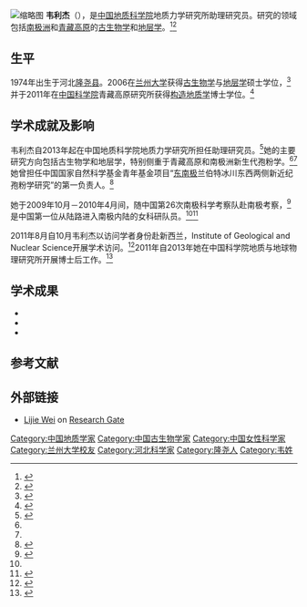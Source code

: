 [[File:Wei_lijie.jpg|缩略图]]
'''韦利杰'''（{{bd|1974年||}}），是[[中国地质科学院|中国地质科学院]]地质力学研究所助理研究员。研究的领域包括[[南极洲|南极洲]]和[[青藏高原|青藏高原]]的[[古生物学|古生物学]]和[[地层学|地层学]]。<ref name=":0">{{Cite journal|title=Terrestrial palynomorphs of the Cenozoic Pagodroma Group, northern Prince Charles Mountains, East Antarctica|url=http://journals.cambridge.org/article_S0954102013000278|last=Wei|first=L.j.|last2=Raine|first2=J.i.|date=2014-02-01|journal=Antarctic Science|issue=01|doi=10.1017/S0954102013000278|volume=26|pages=69–79|issn=1365-2079|last3=Liu|first3=X.h.}}</ref><ref name=":1">{{Cite web|url=http://www.cnki.net/KCMS/detail/detail.aspx?QueryID=5&CurRec=2&dbcode=CJFQ&dbname=CJFD2013&filename=WSGT201302001&urlid=&yx=&v=MTc5MDIxTHV4WVM3RGgxVDNxVHJXTTFGckNVUkx5Zll1Wm1GeXZtVUxyQk1qN01lckc0SDlMTXJZOUZaWVI4ZVg=%2520)|title=东南极格罗夫山新生代沉积岩漂砾陆相孢粉研究|date=2013|publisher=Acta Micropalaeontologica Sinica|website=www.cnki.net|trans-title=East Antarctic Grove Mountains Cenozoic sedimentary boulders terrestrial pollen studies|access-date=2016-06-19|deadurl=yes|archiveurl=https://web.archive.org/web/20160817013352/http://www.cnki.net/KCMS/detail/detail.aspx?QueryID=5&CurRec=2&dbcode=CJFQ&dbname=CJFD2013&filename=WSGT201302001&urlid=&yx=&v=MTc5MDIxTHV4WVM3RGgxVDNxVHJXTTFGckNVUkx5Zll1Wm1GeXZtVUxyQk1qN01lckc0SDlMTXJZOUZaWVI4ZVg=%2520)|archivedate=2016-08-17}}</ref>

==生平==
1974年出生于河北[[隆尧县|隆尧县]]。2006在[[兰州大学|兰州大学]]获得[[古生物学|古生物学]]与[[地层学|地层学]]硕士学位，<ref>{{Cite web|url=http://d.wanfangdata.com.cn/Thesis/Y917856|title=云南腾冲上新世四种化石植物微细特征研究|website=d.wanfangdata.com.cn|access-date=2016-06-19|archive-date=2016-08-13|archive-url=https://web.archive.org/web/20160813043408/http://d.wanfangdata.com.cn/Thesis/Y917856|dead-url=no}}</ref>并于2011年在[[中国科学院|中国科学院]]青藏高原研究所获得[[构造地质学|构造地质学]]博士学位。<ref>{{Cite journal|title=藏南古近纪柳区砾岩和甲查拉组孢粉研究及古环境分析|url=http://ir.itpcas.ac.cn/handle/131C11/1929|last=|last2=|date=2010-11-01|trans-title=A conglomerate of ancient southern Tibet and check pollen studies Nerazzurri Paleogene Liuqu and paleoenvironmental analysis|journal=|access-date=2016-08-18|archive-date=2016-09-25|archive-url=https://web.archive.org/web/20160925000501/http://ir.itpcas.ac.cn/handle/131C11/1929|dead-url=no}}</ref>

== 学术成就及影响 ==
韦利杰自2013年起在中国地质科学院地质力学研究所担任助理研究员。<ref>{{Cite web|url=http://www.cags.ac.cn/YWJX/2016/0323-2.html|title=关于对年度专业技术职务任职资格评审结果进行公示的通知|date=2015|last=中国地质科学院|publisher=Chinese Academy of Geological Sciences|website=www.cags.ac.cn|trans-title=The professional and technical positions qualification assessment|access-date=2016-06-19|deadurl=yes|archiveurl=https://web.archive.org/web/20160829042620/http://www.cags.ac.cn/YWJX/2016/0323-2.html|archivedate=2016年8月29日}}</ref>她的主要研究方向包括古生物学和地层学，特别侧重于青藏高原和南极洲新生代孢粉学。<ref name=":0"/><ref name=":1"/>她曾担任中国国家自然科学基金青年基金项目“[[东部南极洲|东南极]]兰伯特冰川东西两侧新近纪孢粉学研究”的第一负责人。<ref>{{Cite web|url=https://isisn.nsfc.gov.cn/egrantindex/funcindex/prjsearch-list|title=科学基金网络信息系统 -  项目检索|website=isisn.nsfc.gov.cn|access-date=2016-06-19|archive-date=2015-12-02|archive-url=https://web.archive.org/web/20151202082536/http://isisn.nsfc.gov.cn/egrantindex/funcindex/prjsearch-list|dead-url=no}}</ref>

她于2009年10月－2010年4月间，随中国第26次南极科学考察队赴南极考察，<ref name=":2">{{Cite web|url=http://www.polar.gov.cn/personDetail/?common_id=87775|title=中国极地考察知识库|date=|last=|first=|publisher=Gate to the Poles|website=polar.gov.cn|trans-title=Chinese polar expedition|access-date=|archive-date=2016-09-23|archive-url=https://web.archive.org/web/20160923141530/http://www.polar.gov.cn/personDetail/?common_id=87775|dead-url=yes}}</ref> 是中国第一位从陆路进入南极内陆的女科研队员。<ref name=":2"/><ref>{{Cite web|url=http://pic.people.com.cn/n/2012/0904/c1016-18917577-5.html|title=踏上南极大陆的中国女性|date=2012|last=|publisher=People's Daily Online|website=pic.people.com.cn/|trans-title=Chinese women set foot on the Antarctic continent|access-date=2016-06-19|archive-url=https://web.archive.org/web/20160817035355/http://pic.people.com.cn/n/2012/0904/c1016-18917577-5.html|archive-date=2016-08-17|dead-url=yes}}</ref>

2011年8月自10月韦利杰以访问学者身份赴新西兰，Institute of Geological and Nuclear Science开展学术访问。<ref>{{Cite web|url=http://www.polar.gov.cn/projectDetail/?common_id=90737|title=中新合作格罗夫山上新世孢粉组合研究 已审查|date=2012|publisher=Gate to the Poles|website=www.polar.gov.cn|trans-title=New cooperation Grove hill Pliocene pollen combination study|access-date=2016-06-19|archive-date=2016-09-23|archive-url=https://web.archive.org/web/20160923130346/http://www.polar.gov.cn/projectDetail/?common_id=90737|dead-url=yes}}</ref>2011年自2013年她在中国科学院地质与地球物理研究所开展博士后工作。<ref>{{Cite web|url=http://www.igg.cas.cn/xwzx/xshd/201306/t20130617_3867275.html|title=6月18日韦利杰博士后出站报告----中国科学院地质与地球物理研究所|date=2012|publisher=Gate to the Poles|website=www.igg.cas.cn|trans-title=New cooperation Grove hill Pliocene pollen combination study|access-date=2016-06-19|archive-date=2016-08-10|archive-url=https://web.archive.org/web/20160810004626/http://www.igg.cas.cn/xwzx/xshd/201306/t20130617_3867275.html|dead-url=no}}</ref>

== 学术成果 ==
* {{Cite journal|title=In-situ detrital zircon geochronology and Hf isotopic analyses from Upper Triassic Tethys sequence strata|url=http://www.sciencedirect.com/science/article/pii/S0012821X10004371|last=Guangwei|first=Li|last2=Xiaohan|first2=Liu|date=2010-09-01|journal=Earth and Planetary Science Letters|issue=3–4|doi=10.1016/j.epsl.2010.06.050|volume=297|pages=461–470|last3=Alex|first3=Pullen|last4=Lijie|first4=Wei|last5=Xiaobing|first5=Liu|last6=Feixin|first6=Huang|last7=Xuejun|first7=Zhou}}
* {{Cite journal|title=Terrestrial palynomorphs of the Cenozoic Pagodroma Group, northern Prince Charles Mountains, East Antarctica|url=http://journals.cambridge.org/article_S0954102013000278|last=Wei|first=L.j.|last2=Raine|first2=J.i.|date=2014-02-01|journal=Antarctic Science|issue=01|doi=10.1017/S0954102013000278|volume=26|pages=69–79|issn=1365-2079|last3=Liu|first3=X.h.}}
* {{Cite web|url=http://www.cnki.net/KCMS/detail/detail.aspx?QueryID=7&CurRec=2&dbcode=CJFQ&dbname=CJFDLAST2015&filename=DCXZ201504006&urlid=&yx=&v=MzA3NzRya1U3cklJUzdUZExHNEg5VE1xNDlGWW9SOGVYMUx1eFlTN0RoMVQzcVRyV00xRnJDVVJMeWZZdVptRnk|title=东南极北查尔斯王子山新生代Pagodroma群生物地层特征 - 《中国学术期刊（网络版）》|website=www.cnki.net|access-date=2016-06-19|archive-date=2016-08-18|archive-url=https://archive.is/20160818131147/http://www.cnki.net/KCMS/detail/detail.aspx?QueryID=7&CurRec=2&dbcode=CJFQ&dbname=CJFDLAST2015&filename=DCXZ201504006&urlid=&yx=&v=MzA3NzRya1U3cklJUzdUZExHNEg5VE1xNDlGWW9SOGVYMUx1eFlTN0RoMVQzcVRyV00xRnJDVVJMeWZZdVptRnk|dead-url=yes}}

== 参考文献 ==
{{Reflist|35em}}

== 外部链接 ==
* [https://www.researchgate.net/profile/Wei_Lijie Lijie Wei] on [[Google学术搜索|Research Gate]]

{{DEFAULTSORT:W}}
[[Category:中国地质学家|Category:中国地质学家]]
[[Category:中国古生物学家|Category:中国古生物学家]]
[[Category:中国女性科学家|Category:中国女性科学家]]
[[Category:兰州大学校友|Category:兰州大学校友]]
[[Category:河北科学家|Category:河北科学家]]
[[Category:隆尧人|Category:隆尧人]]
[[Category:韦姓|Category:韦姓]]